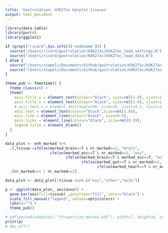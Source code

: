 ```yaml
---
title: 'Gastrulation: H3K27ac barplot tissues'
output: html_document
---
```


```r
library(data.table)
library(purrr)
library(ggplot2)
```

```r
if (grepl("ricard",Sys.info()['nodename'])) {
  source("/Users/ricard/gastrulation/H3K27ac/H3K27ac_load_settings.R")
  source("/Users/ricard/gastrulation/H3K27ac/H3K27ac_load_data.R")  
} else {
  source("/Users/stapelc/Documents/Github/gastrulation/H3K27ac/H3K27ac_load_settings.R")
  source("/Users/stapelc/Documents/Github/gastrulation/H3K27ac/H3K27ac_load_data.R")
}

theme_pub <- function() {
  theme_classic() +
  theme(
    axis.title.y = element_text(colour="black", size=rel(1.0), vjust=1.5),
    axis.title.x = element_text(colour="black", size=rel(1.0), vjust=1.5),
    # axis.text.x = element_text(angle=90, size=10, vjust=0.5, hjust=1.0, color="black),
    axis.text = element_text(colour="black",size=rel(1.0)),
    axis.line = element_line(colour="black", size=0.5),
    axis.ticks = element_line(colour="black", size=rel(0.8)),
    legend.title = element_blank()
  )
}
```

<!-- Classify enhancers by tissue  -->
```r
data_plot <- enh_marked %>% 
  .[,tissue:=ifelse(marked_brain==T & nr_marked==1, "brain", 
                    ifelse(marked_esc==T & nr_marked==1, "esc", 
                           ifelse(marked_brain==T & marked_esc==T, "ecto", 
                                  ifelse(marked_gut==T & nr_marked==1, "gut", 
                                         ifelse(marked_heart==T & nr_marked==1, "heart", "other")))))] %>%
  .[nr_marked==1 | nr_marked==2]
```

<!-- Remove tissues -->
```r
data_plot <- data_plot[!tissue %in% c("esc","other","ecto")]
```

<!-- Barplot fraction of marked lineage-specific enhancers in each cell type --> 

```r
p <- ggplot(data_plot, aes(anno)) +
  geom_bar(aes(fill=tissue) ,position="fill", color="black") +
  scale_fill_manual("legend", values=opts$colors) +
  labs(x="") +
  theme_pub()

# pdf(paste0(io$outdir,"/Proportion_marked.pdf"), width=7, height=8, useDingbats=F)
print(p)
# dev.off()
```
